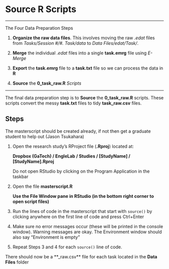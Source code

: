 # Source R Scripts

----

The Four Data Preparation Steps

1. **Organize the raw data files**. This involves moving the raw *.edat* files from *Tasks/Session #/#. Task/data* to *Data Files/edat/Task/*.

2. **Merge** the individual *.edat* files into a single **task.emrg** file using *E-Merge*

3. **Export** the **task.emrg** file to a **task.txt** file so we can process the data in **R**

4. **Source** the **0_task_raw.R** *Scripts* 

----

The final data preparation step is to **Source** the **0_task_raw.R** scripts. These scripts convert the messy **task.txt** files to tidy **task_raw.csv** files. 

## Steps

The masterscript should be created already, if not then get a graduate student to help out (Jason Tsukahara)

1. Open the research study's RProject file (**.Rproj**) located at:

    **Dropbox (GaTech) / EngleLab / Studies / [StudyName] / [StudyName].Rproj**

    Do not open RStudio by clicking on the Program Application in the taskbar
    
2. Open the file **masterscript.R**

    **Use the File Window pane in RStudio (in the bottom right corner to open script files)**
    
3. Run the lines of code in the masterscript that start with `source()` by clicking anywhere on the first line of code and press Ctrl+Enter

4. Make sure no error messages occur (these will be printed in the console window). Warning messages are okay. The Environment window should also say "Environment is empty"

5. Repeat Steps 3 and 4 for each `source()` line of code.

There should now be a **_raw.csv** file for each task located in the **Data Files** folder

